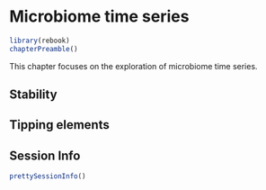# Microbiome time series {#timeseries}

```r
library(rebook)
chapterPreamble()
```

This chapter focuses on the exploration of microbiome time series.


## Stability

## Tipping elements


## Session Info {-}

```r
prettySessionInfo()
```

